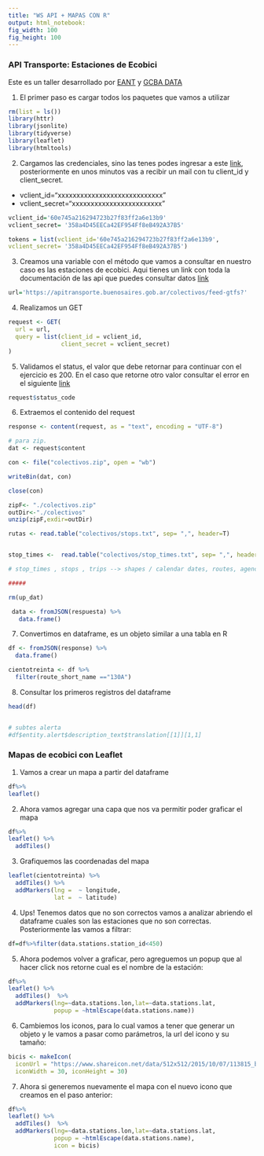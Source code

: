 ```yaml
---
title: "WS API + MAPAS CON R"
output: html_notebook:
fig_width: 100 
fig_height: 100 
---
```


<h3>**API Transporte: Estaciones de Ecobici**</h3>
Este es un taller desarrollado por [EANT](https://eant.tech/) y [GCBA DATA](https://data.buenosaires.gob.ar/)

1. El primer paso es cargar todos los paquetes que vamos a utilizar
```r
rm(list = ls())
library(httr)
library(jsonlite)
library(tidyverse)
library(leaflet)
library(htmltools)
```

2. Cargamos las credenciales, sino las tenes podes ingresar a este [link](https://www.buenosaires.gob.ar/form/formulario-de-registro-api-transporte), posteriormente en unos minutos vas a recibir un mail con tu client_id y client_secret.


* vclient_id="xxxxxxxxxxxxxxxxxxxxxxxxxxxx"
* vclient_secret="xxxxxxxxxxxxxxxxxxxxxxxx"

```r

vclient_id='60e745a216294723b27f83ff2a6e13b9'
vclient_secret= '358a4D45EECa42EF954Ff8eB492A37B5'

tokens = list(vclient_id='60e745a216294723b27f83ff2a6e13b9',
vclient_secret= '358a4D45EECa42EF954Ff8eB492A37B5')

```

3. Creamos una variable con el método que vamos a consultar en nuestro caso es las estaciones de ecobici.
Aqui tienes un link con toda la documentación de las api que puedes consultar datos [link](https://www.buenosaires.gob.ar/desarrollourbano/transporte/apitransporte/api-doc)

```r
url='https://apitransporte.buenosaires.gob.ar/colectivos/feed-gtfs?'

```

4. Realizamos un GET

```r
request <- GET(
  url = url,
  query = list(client_id = vclient_id,
               client_secret = vclient_secret)
)

```

5. Validamos el status, el valor que debe retornar para continuar con el ejercicio es 200. 
En el caso que retorne otro valor consultar el error en el siguiente [link](https://developer.mozilla.org/es/docs/Web/HTTP/Status)

```r
request$status_code
```

6. Extraemos el contenido del request

```r
response <- content(request, as = "text", encoding = "UTF-8")

# para zip.
dat <- request$content

con <- file("colectivos.zip", open = "wb")

writeBin(dat, con)

close(con)

zipF<- "./colectivos.zip"
outDir<-"./colectivos"
unzip(zipF,exdir=outDir)

rutas <- read.table("colectivos/stops.txt", sep= ",", header=T)


stop_times <-  read.table("colectivos/stop_times.txt", sep= ",", header=T)

# stop_times , stops , trips --> shapes / calendar dates, routes, agency, 

#####

rm(up_dat)

 data <- fromJSON(respuesta) %>% 
   data.frame()
```

7. Convertimos en dataframe, es un objeto similar a una tabla en R
```r
df <- fromJSON(response) %>% 
  data.frame()

cientotreinta <- df %>% 
  filter(route_short_name =="130A")

```

8. Consultar los primeros registros del dataframe
```r
head(df)


# subtes alerta
#df$entity.alert$description_text$translation[[1]][1,1]


```



<h3>**Mapas de ecobici con Leaflet**</h3>

1. Vamos a crear un mapa a partir del dataframe
```r
df%>%
leaflet()

```
2. Ahora vamos agregar una capa que nos va permitir poder graficar el mapa

```r
df%>%
leaflet() %>%
  addTiles() 
```

3. Grafiquemos las coordenadas del mapa

```r
leaflet(cientotreinta) %>%
  addTiles() %>%  
  addMarkers(lng =  ~ longitude,
             lat =  ~ latitude)
```

4. Ups! Tenemos datos que no son correctos vamos a analizar abriendo el dataframe cuales son las estaciones que no son correctas.
Posteriormente las vamos a filtrar:

```r
df=df%>%filter(data.stations.station_id<450)
```

5. Ahora podemos volver a graficar, pero agreguemos un popup que al hacer click nos retorne cual es el nombre de la estación:

```r
df%>%
leaflet() %>%
  addTiles()  %>%  
  addMarkers(lng=~data.stations.lon,lat=~data.stations.lat,  
             popup = ~htmlEscape(data.stations.name))

```

6. Cambiemos los iconos, para lo cual vamos a tener que generar un objeto y le vamos a pasar como parámetros, la url del icono y su tamaño:

```r

bicis <- makeIcon(
  iconUrl = "https://www.shareicon.net/data/512x512/2015/10/07/113815_bike_512x512.png",
  iconWidth = 30, iconHeight = 30)
```

7. Ahora si generemos nuevamente el mapa con el nuevo icono que creamos en el paso anterior:

```r
df%>%
leaflet() %>%
  addTiles()  %>%  
  addMarkers(lng=~data.stations.lon,lat=~data.stations.lat,  
             popup = ~htmlEscape(data.stations.name),
             icon = bicis)

```